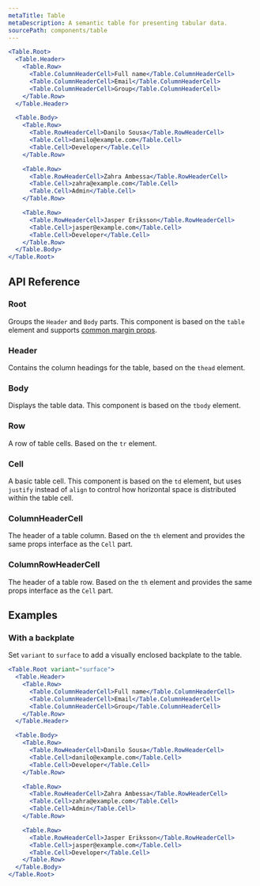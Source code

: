 ```yaml
---
metaTitle: Table
metaDescription: A semantic table for presenting tabular data.
sourcePath: components/table
---
```


```jsx live=true
<Table.Root>
  <Table.Header>
    <Table.Row>
      <Table.ColumnHeaderCell>Full name</Table.ColumnHeaderCell>
      <Table.ColumnHeaderCell>Email</Table.ColumnHeaderCell>
      <Table.ColumnHeaderCell>Group</Table.ColumnHeaderCell>
    </Table.Row>
  </Table.Header>

  <Table.Body>
    <Table.Row>
      <Table.RowHeaderCell>Danilo Sousa</Table.RowHeaderCell>
      <Table.Cell>danilo@example.com</Table.Cell>
      <Table.Cell>Developer</Table.Cell>
    </Table.Row>

    <Table.Row>
      <Table.RowHeaderCell>Zahra Ambessa</Table.RowHeaderCell>
      <Table.Cell>zahra@example.com</Table.Cell>
      <Table.Cell>Admin</Table.Cell>
    </Table.Row>

    <Table.Row>
      <Table.RowHeaderCell>Jasper Eriksson</Table.RowHeaderCell>
      <Table.Cell>jasper@example.com</Table.Cell>
      <Table.Cell>Developer</Table.Cell>
    </Table.Row>
  </Table.Body>
</Table.Root>
```

## API Reference

### Root

Groups the `Header` and `Body` parts. This component is based on the `table` element and supports [common margin props](/themes/docs/theme/layout#margin-props).

<ThemesPropsTable name="TableRoot" />

### Header

Contains the column headings for the table, based on the `thead` element.

### Body

Displays the table data. This component is based on the `tbody` element.

### Row

A row of table cells. Based on the `tr` element.

<ThemesPropsTable name="TableRow" />

### Cell

A basic table cell. This component is based on the `td` element, but uses `justify` instead of `align` to control how horizontal space is distributed within the table cell.

<ThemesPropsTable name="TableCell" />

### ColumnHeaderCell

The header of a table column. Based on the `th` element and provides the same props interface as the `Cell` part.

<ThemesPropsTable name="TableCell" />

### ColumnRowHeaderCell

The header of a table row. Based on the `th` element and provides the same props interface as the `Cell` part.

<ThemesPropsTable name="TableCell" />

## Examples

### With a backplate

Set `variant` to `surface` to add a visually enclosed backplate to the table.

```jsx live=true
<Table.Root variant="surface">
  <Table.Header>
    <Table.Row>
      <Table.ColumnHeaderCell>Full name</Table.ColumnHeaderCell>
      <Table.ColumnHeaderCell>Email</Table.ColumnHeaderCell>
      <Table.ColumnHeaderCell>Group</Table.ColumnHeaderCell>
    </Table.Row>
  </Table.Header>

  <Table.Body>
    <Table.Row>
      <Table.RowHeaderCell>Danilo Sousa</Table.RowHeaderCell>
      <Table.Cell>danilo@example.com</Table.Cell>
      <Table.Cell>Developer</Table.Cell>
    </Table.Row>

    <Table.Row>
      <Table.RowHeaderCell>Zahra Ambessa</Table.RowHeaderCell>
      <Table.Cell>zahra@example.com</Table.Cell>
      <Table.Cell>Admin</Table.Cell>
    </Table.Row>

    <Table.Row>
      <Table.RowHeaderCell>Jasper Eriksson</Table.RowHeaderCell>
      <Table.Cell>jasper@example.com</Table.Cell>
      <Table.Cell>Developer</Table.Cell>
    </Table.Row>
  </Table.Body>
</Table.Root>
```
